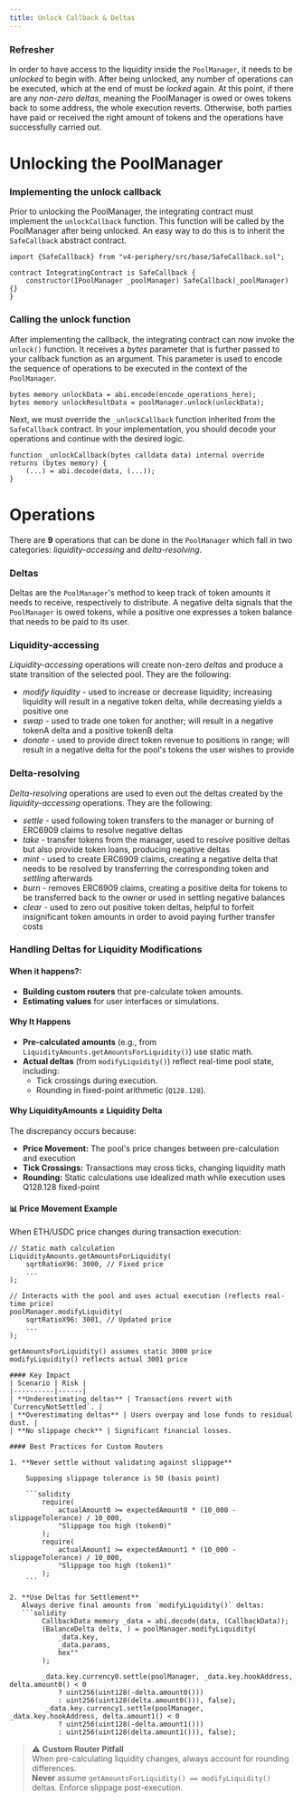 ```yaml
---
title: Unlock Callback & Deltas
---
```


### Refresher

In order to have access to the liquidity inside the `PoolManager`,
it needs to be _unlocked_ to begin with. After being unlocked, any
number of operations can be executed, which at the end of must be _locked_
again. At this point, if there are any _non-zero deltas_, meaning the
PoolManager is owed or owes tokens back to some address, the whole
execution reverts. Otherwise, both parties have paid or received
the right amount of tokens and the operations have successfully
carried out.

# Unlocking the PoolManager

### Implementing the unlock callback

Prior to unlocking the PoolManager, the integrating contract must
implement the `unlockCallback` function. This function will be
called by the PoolManager after being unlocked. An easy way to
do this is to inherit the `SafeCallback` abstract contract.

```solidity
import {SafeCallback} from "v4-periphery/src/base/SafeCallback.sol";

contract IntegratingContract is SafeCallback {
    constructor(IPoolManager _poolManager) SafeCallback(_poolManager) {}
}
```

### Calling the unlock function

After implementing the callback, the integrating contract can now
invoke the `unlock()` function. It receives a _bytes_ parameter
that is further passed to your callback function as an argument.
This parameter is used to encode the sequence of operations to be
executed in the context of the `PoolManager`.


```solidity
bytes memory unlockData = abi.encode(encode_operations_here);
bytes memory unlockResultData = poolManager.unlock(unlockData);
```

Next, we must override the `_unlockCallback` function inherited from
the `SafeCallback` contract. In your implementation, you should
decode your operations and continue with the desired logic.

```solidity
function _unlockCallback(bytes calldata data) internal override returns (bytes memory) {
    (...) = abi.decode(data, (...));
}
```

# Operations

There are **9** operations that can be done in the `PoolManager`
which fall in two categories: _liquidity-accessing_ and _delta-resolving_.

### Deltas

Deltas are the `PoolManager`'s method to keep track of token amounts it
needs to receive, respectively to distribute. A negative delta signals that
the `PoolManager` is owed tokens, while a positive one expresses a
token balance that needs to be paid to its user.

### Liquidity-accessing

_Liquidity-accessing_ operations will create non-zero _deltas_ and
produce a state transition of the selected pool.
They are the following:

* _modify liquidity_ - used to increase or decrease liquidity; increasing
liquidity will result in a negative token delta, while decreasing yields a positive one
* _swap_ - used to trade one token for another; will result in a negative tokenA delta
and a positive tokenB delta
* _donate_ - used to provide direct token revenue to positions in range;
will result in a negative delta for the pool's tokens the user wishes
to provide

### Delta-resolving

_Delta-resolving_ operations are used to even out the deltas created
by the _liquidity-accessing_ operations. 
They are the following:

* _settle_ - used following token transfers to the manager
or burning of ERC6909 claims to resolve negative deltas
* _take_ - transfer tokens from the manager, used to resolve
positive deltas but also provide token loans, producing negative deltas
* _mint_ - used to create ERC6909 claims, creating a negative delta
that needs to be resolved by transferring the corresponding token and
_settling_ afterwards
* _burn_ - removes ERC6909 claims, creating a positive delta for tokens to
be transferred back to the owner or used in settling negative balances
* _clear_ - used to zero out positive token deltas, helpful to forfeit
insignificant token amounts in order to avoid paying further transfer costs

### Handling Deltas for Liquidity Modifications 

#### When it happens?:  
- **Building custom routers** that pre-calculate token amounts.  
- **Estimating values** for user interfaces or simulations.  

#### Why It Happens  
- **Pre-calculated amounts** (e.g., from `LiquidityAmounts.getAmountsForLiquidity()`) use static math.  
- **Actual deltas** (from `modifyLiquidity()`) reflect real-time pool state, including:  
  - Tick crossings during execution.  
  - Rounding in fixed-point arithmetic (`Q128.128`).

#### Why LiquidityAmounts ≠ Liquidity Delta

The discrepancy occurs because:

- **Price Movement:** The pool's price changes between pre-calculation and execution
- **Tick Crossings:** Transactions may cross ticks, changing liquidity math
- **Rounding:** Static calculations use idealized math while execution uses Q128.128 fixed-point

#### 📊 Price Movement Example

When ETH/USDC price changes during transaction execution:

```solidity
// Static math calculation
LiquidityAmounts.getAmountsForLiquidity(
    sqrtRatioX96: 3000, // Fixed price
    ...
);

// Interacts with the pool and uses actual execution (reflects real-time price)
poolManager.modifyLiquidity(
    sqrtRatioX96: 3001, // Updated price
    ...
);

getAmountsForLiquidity() assumes static 3000 price
modifyLiquidity() reflects actual 3001 price

#### Key Impact  
| Scenario | Risk |  
|----------|------|  
| **Underestimating deltas** | Transactions revert with `CurrencyNotSettled`. |  
| **Overestimating deltas** | Users overpay and lose funds to residual dust. |
| **No slippage check** | Significant financial losses.

#### Best Practices for Custom Routers 

1. **Never settle without validating against slippage**

    Supposing slippage tolerance is 50 (basis point)

    ```solidity
        require(
            actualAmount0 >= expectedAmount0 * (10_000 - slippageTolerance) / 10_000,
            "Slippage too high (token0)"
        );
        require(
            actualAmount1 >= expectedAmount1 * (10_000 - slippageTolerance) / 10_000,
            "Slippage too high (token1)"
        );
    ```

2. **Use Deltas for Settlement**  
   Always derive final amounts from `modifyLiquidity()` deltas:  
   ```solidity
        CallbackData memory _data = abi.decode(data, (CallbackData));
        (BalanceDelta delta, ) = poolManager.modifyLiquidity(
            _data.key,
            _data.params,
            hex""
        );
        
        _data.key.currency0.settle(poolManager, _data.key.hookAddress, delta.amount0() < 0
            ? uint256(uint128(-delta.amount0()))
            : uint256(uint128(delta.amount0())), false);
         _data.key.currency1.settle(poolManager, _data.key.hookAddress, delta.amount1() < 0
            ? uint256(uint128(-delta.amount1()))
            : uint256(uint128(delta.amount1())), false);
   ```

> ⚠️ **Custom Router Pitfall**  
> When pre-calculating liquidity changes, always account for rounding differences.  
> **Never** assume `getAmountsForLiquidity() == modifyLiquidity()` deltas.
> Enforce slippage post-execution.


